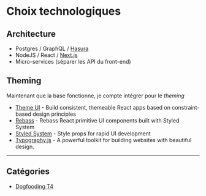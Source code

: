# Choix technologiques

## Architecture

- Postgres / GraphQL / [Hasura](https://hasura.io/)
- NodeJS / React / [Next.js](https://nextjs.org/)
- Micro-services (séparer les API du front-end)

## Theming

Maintenant que la base fonctionne, je compte intégrer pour le _theming_

- [Theme UI](https://theme-ui.com/) - Build consistent, themeable React apps based on constraint-based design principles
- [Rebass](https://rebassjs.org/) - Rebass React primitive UI components built with Styled System
- [Styled System](https://styled-system.com/) - Style props for rapid UI development
- [Typography.js](http://kyleamathews.github.io/typography.js/) - A powerful toolkit for building websites with beautiful design.

<hr />

## Catégories

- [Dogfooding T4](/custom/df-t4)
